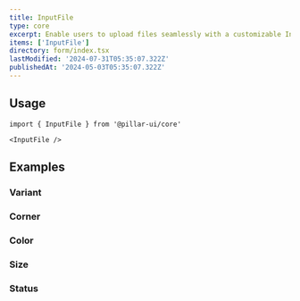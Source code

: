 ```yaml
---
title: InputFile
type: core
excerpt: Enable users to upload files seamlessly with a customizable InputFile component for React. Streamline file selection and validation for enhanced user experience.
items: ['InputFile']
directory: form/index.tsx
lastModified: '2024-07-31T05:35:07.322Z'
publishedAt: '2024-05-03T05:35:07.322Z'
---
```


## Usage

```tsx
import { InputFile } from '@pillar-ui/core'
```

```tsx
<InputFile />
```

## Examples

### Variant

<Prop defaultValue="outline" type="'bordered' | 'filled' | 'outline'" />

<Playground direction="column" name="inputFileVariant" root="form/inputFile" />

### Corner

<Prop defaultValue="2" type="'0' | '1' | '2' | '3' | '4' | '5' | 'full'" />

<Playground direction="column" name="inputFileCorner" root="form/inputFile" />

### Color

<Prop defaultValue="p" type="'i' | 'd' | 'su' | 'se' | 'w' | 'p' | 'b' | 'o'" />

<Playground direction="column" name="inputFileColor" root="form/inputFile" />

### Size

<Prop defaultValue="4" type="'1' | '2' | '3' | '4' | '5' | '6' | '7' | '8' | '9'" />

<Playground direction="column" name="inputFileSize" root="form/inputFile" />

### Status

<Playground direction="column" name="inputFileStatus" root="form/inputFile" />
